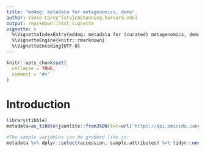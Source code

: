 ```yaml
---
title: "md4mg: metadata for metagenomics, demo"
author: Vince Carey^[stvjc@channing.harvard.edu]
output: rmarkdown::html_vignette
vignette: >
  %\VignetteIndexEntry{md4mg: metadata for (curated) metagenomics, demo}
  %\VignetteEngine{knitr::rmarkdown}
  %\VignetteEncoding{UTF-8}
---
```


```r
knitr::opts_chunk$set(
  collapse = TRUE,
  comment = "#>"
)
```

# Introduction

```r
library(tibble)
metadata=as_tibble(jsonlite::fromJSON(txt=url('https://api.omicidx.cancerdatasci.org/sra/studies/SRP114847/runs?size=500'),flatten=TRUE)$hits)

#The sample variables can be grabbed like so:
metadata %>% dplyr::select(accession, sample.attributes) %>% tidyr::unnest(sample.attributes) %>% tidyr::pivot_wider(names_from='tag', values_from='value') 
```
